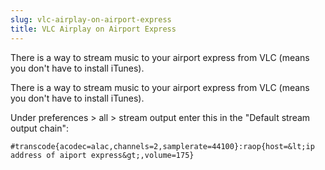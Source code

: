 ```yaml
---
slug: vlc-airplay-on-airport-express
title: VLC Airplay on Airport Express
---
```

<p>There is a way to stream music to your airport express from VLC (means you don't have to install iTunes).</p>


<!--truncate-->
There is a way to stream music to your airport express from VLC (means you don't have to install iTunes).  

Under preferences > all > stream output enter this in the "Default stream output chain":  

```
#transcode{acodec=alac,channels=2,samplerate=44100}:raop{host=&lt;ip address of aiport express&gt;,volume=175}  
```

